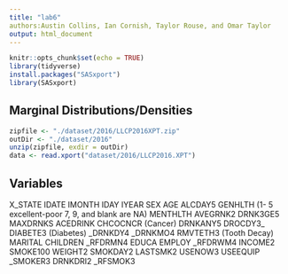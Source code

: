 ---
title: "lab6"
authors:Austin Collins, Ian Cornish, Taylor Rouse, and Omar Taylor
output: html_document
---

```{r setup, include=FALSE}
knitr::opts_chunk$set(echo = TRUE)
library(tidyverse)
install.packages("SASxport")
library(SASxport)
```

## Marginal Distributions/Densities



```{R, cache = TRUE}
zipfile <- "./dataset/2016/LLCP2016XPT.zip"
outDir <- "./dataset/2016"
unzip(zipfile, exdir = outDir)
data <- read.xport("dataset/2016/LLCP2016.XPT")
```

## Variables

X_STATE
IDATE
IMONTH
IDAY 
IYEAR
SEX
AGE
ALCDAY5
GENHLTH (1- 5 excellent-poor 7, 9, and blank are NA)
MENTHLTH
AVEGRNK2
DRNK3GE5 
MAXDRNKS
ACEDRINK
CHCOCNCR (Cancer)
DRNKANY5 
DROCDY3_
DIABETE3 (Diabetes) 
_DRNKDY4
_DRNKMO4
RMVTETH3 (Tooth Decay) 
MARITAL
CHILDREN
_RFDRMN4
EDUCA
EMPLOY
_RFDRWM4
INCOME2
SMOKE100
WEIGHT2
SMOKDAY2
LASTSMK2
USENOW3
USEEQUIP
_SMOKER3
DRNKDRI2
_RFSMOK3 
